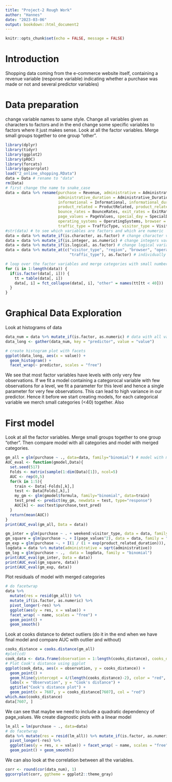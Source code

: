```yaml
---
title: "Project-2 Rough Work"
author: "Hannes"
date: "2023-03-06"
output: bookdown::html_document2
---
```


```r
knitr::opts_chunk$set(echo = FALSE, message = FALSE)
```

# Introduction
Shopping data coming from the e-commerce website itself, containing a revenue variable (response variable) indicating whether a purchase was made or not and several predictor variables)

# Data preparation
change variable names to same style. Change all variables given as characters to factors and in the end change some specific variables to factors where it just makes sense. Look at all the factor variables. Merge small groups together to one group "other".
```r
library(dplyr)
library(tidyr)
library(ggplot2)
library(pROC)
library(forcats)
library(ggcorrplot)
load("2_online_shopping.RData")
data = Data # rename to "data"
rm(Data)
# first change the name to snake_case
data = data %>% rename(purchase = Revenue, administrative = Administrative,
                       administrative_duration = Administrative_Duration, 
                       informational = Informational, informational_duration = Informational_Duration,
                       product_related = ProductRelated, product_related_duration = ProductRelated_Duration,
                       bounce_rates = BounceRates, exit_rates = ExitRates,
                       page_values = PageValues, special_day = SpecialDay, month = Month,
                       operating_systems = OperatingSystems, browser = Browser, region = Region,
                       traffic_type = TrafficType, visitor_type = VisitorType, weekend = Weekend) 
#str(data) # to see which variables are factors and which are numeric
data = data %>% mutate_if(is.character, as.factor) # change character variables to factors
data = data %>% mutate_if(is.integer, as.numeric) # change integers variables to numeric
data = data %>% mutate_if(is.logical, as.factor) # change logical variables to factors
data = data %>% mutate_at(c("visitor_type", "region", "browser", "operating_systems",
                            "traffic_type"), as.factor) # individually change some variables to factors

# loop over the factor variables and merge categories with small number of observations together
for (i in 1:length(data)) {
  if(is.factor(data[, i])) {
    tt = table(data[, i])
    data[, i] = fct_collapse(data[, i], "other" = names(tt[tt < 40]))
  }
}
```


# Graphical Data Exploration

Look at histograms of data

```r
data_num = data %>% mutate_if(is.factor, as.numeric) # data with all variables as numeric
data_long <- gather(data_num, key = "predictor", value = "value")

# create histogram plot with facets
ggplot(data_long, aes(x = value)) + 
  geom_histogram() + 
  facet_wrap(~ predictor, scales = "free") 

```

We see that most factor variables have levels with only very few observations. If we fit a model containing a categorocal variable with few observations for a level, we fit a parameter for this level and hence a single parameter for very few observations. This can lead to high variance in our predictor. Hence it before we start creating models, for each categorical variable we merch small categories (<40) together. Also

# First model 

Look at all the factor variables. Merge small groups together to one group "other".
Then compare model with all categories and model with merged categories.

```r
gm_all = glm(purchase ~ ., data=data, family="binomial") # model with merged categories
AUC_eval <- function(gmodel,Data){
  set.seed(517)
  Folds <- matrix(sample(1:dim(Data)[1]), ncol=5)
  AUC <- rep(0,5)
  for(k in 1:5){
    train <- Data[-Folds[,k],]
    test <- Data[Folds[,k],]
    my_gm <- glm(gmodel$formula, family="binomial", data=train)
    test_pred <- predict(my_gm, newdata = test, type="response")
    AUC[k] <- auc(test$purchase,test_pred)
  }
  return(mean(AUC))
}
print(AUC_eval(gm_all, Data = data))

gm_inter = glm(purchase ~ . + weekend:visitor_type, data = data, family="binomial")
gm_square = glm(purchase ~. + I(page_values^2), data = data, family = "binomial")
gm_exp = glm(purchase ~. + I(1 / (1 + exp(product_related_duration))), data = data, family="binomial")
logdata = data %>% mutate(administrative = sqrt(administrative))
gm_log = glm(purchase ~ .,  data = logdata, family = "binomial")
print(AUC_eval(gm_inter, Data = data))
print(AUC_eval(gm_square, data))
print(AUC_eval(gm_exp, data))
```


Plot residuals of model with merged categories
```r
# do facetwrap
data %>%
  mutate(res = resid(gm_all)) %>%
  mutate_if(is.factor, as.numeric) %>% 
  pivot_longer(-res) %>% 
  ggplot(aes(y = res, x = value)) + 
  facet_wrap( ~ name, scales = "free") + 
  geom_point() + 
  geom_smooth()
```

Look at cooks distance to detect outliers (do it in the end when we have final model and compare AUC with outlier and without)
```r
cooks_distance = cooks.distance(gm_all)
#plot(cd)
cook_data <- data.frame(observation = 1:length(cooks_distance), cooks_distance = cooks_distance)
# Plot Cook's distance using ggplot
ggplot(cook_data, aes(x = observation, y = cooks_distance)) +
  geom_point() +
  geom_hline(yintercept = 4/(length(cooks_distance)-2), color = "red", linetype = "dashed") +
  labs(x = "Observation", y = "Cook's distance") +
  ggtitle("Cook's distance plot") + 
  geom_point(x = 7607, y = cooks_distance[7607], col = "red")
which.max(cooks_distance)
data[7607, ]
```


We can see that maybe we need to include a quadratic dependency of page_values.
We create diagnostic plots with a linear model

```r
lm_all = lm(purchase ~ ., data=data)
# do facetwrap
data %>% mutate(res = resid(lm_all)) %>% mutate_if(is.factor, as.numeric) %>%
  pivot_longer(-res) %>% 
  ggplot(aes(y = res, x = value)) + facet_wrap( ~ name, scales = "free") + 
  geom_point() + geom_smooth()
```

We can also look at the correlation between all the variables.
```r
corr <- round(cor(data_num), 1)
ggcorrplot(corr, ggtheme = ggplot2::theme_gray)
```   



